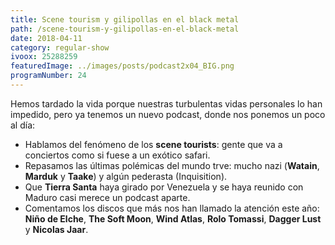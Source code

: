 ```yaml
---
title: Scene tourism y gilipollas en el black metal
path: /scene-tourism-y-gilipollas-en-el-black-metal
date: 2018-04-11
category: regular-show
ivoox: 25288259
featuredImage: ../images/posts/podcast2x04_BIG.png
programNumber: 24
---
```


Hemos tardado la vida porque nuestras turbulentas vidas personales lo han impedido, pero ya tenemos un nuevo podcast, donde nos ponemos un poco al día:

- Hablamos del fenómeno de los **scene tourists**: gente que va a conciertos como si fuese a un exótico safari.
- Repasamos las últimas polémicas del mundo trve: mucho nazi (**Watain**, **Marduk** y **Taake**) y algún pederasta (Inquisition).
- Que **Tierra Santa** haya girado por Venezuela y se haya reunido con Maduro casi merece un podcast aparte.
- Comentamos los discos que más nos han llamado la atención este año: **Niño de Elche**, **The Soft Moon**, **Wind Atlas**, **Rolo Tomassi**, **Dagger Lust** y **Nicolas Jaar**.
